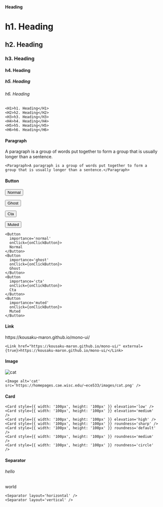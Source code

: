 
<H4>Heading</H4>

<HorizontalSpacer size='l' />

<ComponentArea>
  <H1>h1. Heading</H1>
  <H2>h2. Heading</H2>
  <H3>h3. Heading</H3>
  <H4>h4. Heading</H4>
  <H5>h5. Heading</H5>
  <H6>h6. Heading</H6>
</ComponentArea>

<HorizontalSpacer size='l' />

```tsx
<H1>h1. Heading</H1>
<H2>h2. Heading</H2>
<H3>h3. Heading</H3>
<H4>h4. Heading</H4>
<H5>h5. Heading</H5>
<H6>h6. Heading</H6>
```

<HorizontalSpacer size='xxl' />

<H4>Paragraph</H4>

<HorizontalSpacer size='l' />

<ComponentArea>
  <Paragraph>A paragraph is a group of words put together to form a group that is usually longer than a sentence.</Paragraph>
</ComponentArea>

<HorizontalSpacer size='l' />

```tsx
<Paragraph>A paragraph is a group of words put together to form a group that is usually longer than a sentence.</Paragraph>
```

<HorizontalSpacer size='xxl' />

<H4>Button</H4>

<HorizontalSpacer size='l' />

<ComponentArea>
  <Button
    importance='normal'
    onClick={onClickButton}>
    Normal
  </Button>

  <VerticalSpacer size='s' />

  <Button
    importance='ghost'
    onClick={onClickButton}>
    Ghost
  </Button>

  <VerticalSpacer size='s' />

  <Button
    importance='cta'
    onClick={onClickButton}>
    Cta
  </Button>

  <VerticalSpacer size='s' />

  <Button
    importance='muted'
    onClick={onClickButton}>
    Muted
  </Button>
</ComponentArea>

<HorizontalSpacer size='l' />

```tsx
<Button
  importance='normal'
  onClick={onClickButton}>
  Normal
</Button>
<Button
  importance='ghost'
  onClick={onClickButton}>
  Ghost
</Button>
<Button
  importance='cta'
  onClick={onClickButton}>
  Cta
</Button>
<Button
  importance='muted'
  onClick={onClickButton}>
  Muted
</Button>
```

<HorizontalSpacer size='xxl' />

<H4>Link</H4>

<HorizontalSpacer size='l' />

<ComponentArea>
  <Link href="https://kousaku-maron.github.io/mono-ui/" external={true}>https://kousaku-maron.github.io/mono-ui/</Link>
</ComponentArea>

<HorizontalSpacer size='l' />

```tsx
<Link href="https://kousaku-maron.github.io/mono-ui/" external={true}>https://kousaku-maron.github.io/mono-ui/</Link>
```

<HorizontalSpacer size='xxl' />

<H4>Image</H4>

<HorizontalSpacer size='l' />

<ComponentArea>
  <Image alt='cat' src='https://homepages.cae.wisc.edu/~ece533/images/cat.png' />
</ComponentArea>

<HorizontalSpacer size='l' />

```tsx
<Image alt='cat' src='https://homepages.cae.wisc.edu/~ece533/images/cat.png' />
```

<HorizontalSpacer size='xxl' />

<H4>Card</H4>

<HorizontalSpacer size='l' />

<ComponentArea>  
  <Row>
    <Card style={{ width: '100px', height: '100px' }} elevation='low' />
    <VerticalSpacer size='m' />
    <Card style={{ width: '100px', height: '100px' }} elevation='medium' />
    <VerticalSpacer size='m' />
    <Card style={{ width: '100px', height: '100px' }} elevation='high' />
  </Row>
  <HorizontalSpacer size='m' />
  <Row>
    <Card style={{ width: '100px', height: '100px' }} roundness='sharp' />
    <VerticalSpacer size='m' />
    <Card style={{ width: '100px', height: '100px' }} roundness='default' />
    <VerticalSpacer size='m' />
    <Card style={{ width: '100px', height: '100px' }} roundness='medium' />
    <VerticalSpacer size='m' />
    <Card style={{ width: '100px', height: '100px' }} roundness='circle' />
  </Row>
</ComponentArea>

<HorizontalSpacer size='l' />

```tsx
<Card style={{ width: '100px', height: '100px' }} elevation='low' />
<Card style={{ width: '100px', height: '100px' }} elevation='medium' />
<Card style={{ width: '100px', height: '100px' }} elevation='high' />
<Card style={{ width: '100px', height: '100px' }} roundness='sharp' />
<Card style={{ width: '100px', height: '100px' }} roundness='default' />
<Card style={{ width: '100px', height: '100px' }} roundness='medium' />
<Card style={{ width: '100px', height: '100px' }} roundness='circle' />
```

<HorizontalSpacer size='xxl' />

<H4>Separator</H4>

<HorizontalSpacer size='l' />

<ComponentArea>
  <H6>hello</H6>
  <Separator layout='horizontal' />
  <HorizontalSpacer size='m' />
  <div style={{ display: 'flex', height: '100px' }}>
    <Paragraph>world</Paragraph>
    <VerticalSpacer size='m' />
    <Separator layout='vertical' />
  </div>
</ComponentArea>

<HorizontalSpacer size='l' />

```tsx
<Separator layout='horizontal' />
<Separator layout='vertical' />
```

